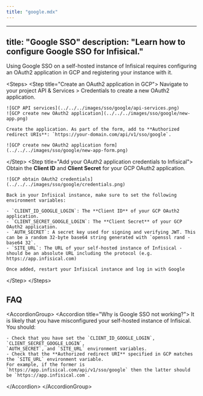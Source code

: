 ```yaml
---
title: "google.mdx"
---
```


---
title: "Google SSO"
description: "Learn how to configure Google SSO for Infisical."
---

Using Google SSO on a self-hosted instance of Infisical requires configuring an OAuth2 application in GCP and registering your instance with it.

&lt;Steps&gt;
  &lt;Step title="Create an OAuth2 application in GCP"&gt;
    Navigate to your project API & Services &gt; Credentials to create a new OAuth2 application.
        
    ![GCP API services](../../../images/sso/google/api-services.png)
    ![GCP create new OAuth2 application](../../../images/sso/google/new-app.png)

    Create the application. As part of the form, add to **Authorized redirect URIs**: `https://your-domain.com/api/v1/sso/google`.

    ![GCP create new OAuth2 application form](../../../images/sso/google/new-app-form.png)
  &lt;/Step&gt;
  &lt;Step title="Add your OAuth2 application credentials to Infisical"&gt;
    Obtain the **Client ID** and **Client Secret** for your GCP OAuth2 application.

    ![GCP obtain OAuth2 credentials](../../../images/sso/google/credentials.png)
      
    Back in your Infisical instance, make sure to set the following environment variables:

    - `CLIENT_ID_GOOGLE_LOGIN`: The **Client ID** of your GCP OAuth2 application.
    - `CLIENT_SECRET_GOOGLE_LOGIN`: The **Client Secret** of your GCP OAuth2 application.
    - `AUTH_SECRET`: A secret key used for signing and verifying JWT. This can be a random 32-byte base64 string generated with `openssl rand -base64 32`.
    - `SITE_URL`: The URL of your self-hosted instance of Infisical - should be an absolute URL including the protocol (e.g. https://app.infisical.com)
      
    Once added, restart your Infisical instance and log in with Google
  &lt;/Step&gt;
&lt;/Steps&gt;

## FAQ

&lt;AccordionGroup&gt;
  &lt;Accordion title="Why is Google SSO not working?"&gt;
    It is likely that you have misconfigured your self-hosted instance of Infisical. You should:

    - Check that you have set the `CLIENT_ID_GOOGLE_LOGIN`, `CLIENT_SECRET_GOOGLE_LOGIN`, 
    `AUTH_SECRET`, and `SITE_URL` environment variables.
    - Check that the **Authorized redirect URI** specified in GCP matches the `SITE_URL` environment variable.
    For example, if the former is `https://app.infisical.com/api/v1/sso/google` then the latter should be `https://app.infisical.com`.
  &lt;/Accordion&gt;
&lt;/AccordionGroup&gt;